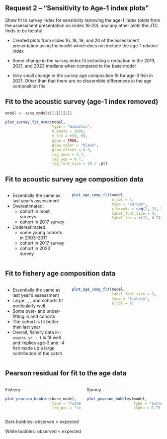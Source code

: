 ## Request 2 -- "Sensitivity to Age-1 index plots"

Show fit to survey index for sensitivity removing the age-1 index (plots from the assessment presentation on slides 16-20), and any other plots the JTC finds to be helpful.

* Created plots from slides 16, 18, 19, and 20 of the assessment presentation
using the model which does not include the age-1 relative index

* Some change in the survey index fit including a reduction in the 2019, 2021,
and 2023 medians when compared to the base model

* *Very* small change in the survey age composition fit for age-3 fish in 2021.
Other than that there are no discernible differences in the age composition fits

## Fit to the acoustic survey (age-1 index removed)
```r

model <- sens_models[[2]][[2]]

plot_survey_fit_mcmc(model,
                     type = "acoustic",
                     n_posts = 1000,
                     y_lim = c(0, 6),
                     glow = TRUE,
                     glow_color = "black",
                     glow_offset = 0.5,
                     leg_ymax = 4.7,
                     leg_sep = 0.7,
                     leg_font_size = 10 / .pt)
```

## Fit to acoustic survey age composition data
:::::: {.columns}
::: {.column width="40%"}
* Essentially the same as last year's assessment
* Overestimated:
  * \textcolor{blue}{1999} cohort in most surveys
  * \textcolor{yellow}{2010} cohort in 2017 survey
* Underestimated:
  * some young cohorts in 2003--2011
  * \textcolor{black}{2014} cohort in 2017 survey
  * \textcolor{yellow}{2021} cohort in 2023 survey
:::

::: {.column width="60%"}
```r
plot_age_comp_fit(model,
                  n_col = 4,
                  type = "survey",
                  x_breaks = seq(2, 15, 2),
                  label_font_size = 4,
                  label_loc = c(12, 0.7))
```
:::
::::::

## Fit to fishery age composition data
:::::: {.columns}
::: {.column width="40%"}
* Essentially the same as last year's assessment
* Large \textcolor{Purple}{1999}, \textcolor{Pink}{2010}, \textcolor{Purple}{2014},
  and \textcolor{Orange}{2016} cohorts fit particularly well
* Some over- and under-fitting in \textcolor{Pink}{1980} and \textcolor{Purple}{1984} cohorts
* The \textcolor{Green}{2020} cohort is fit better than last year
* Overall, fishery data in `r assess_yr - 1` is fit well and implies age-3 and -4 fish made up
  a large contributon of the catch
:::

::: {.column width="60%"}
```r
plot_age_comp_fit(model,
                  label_font_size = 3,
                  type = "fishery",
                  n_col = 4)
```
:::
::::::

## Pearson residual for fit to the age data
:::::: {.columns}
::: {.column width="50%"}
\center Fishery \center
```r
plot_pearson_bubbles(base_model,
                     type = "fishery",
                     leg_pos = "top")
```
:::

::: {.column width="50%"}
\center Survey \center
```r
plot_pearson_bubbles(model,
                     type = "survey",
                     alpha = 0.7)
```
:::
::::::
Dark bubbles: observed > expected

White bubbles: observed < expected

